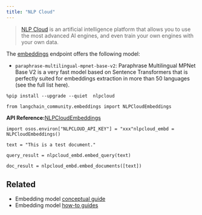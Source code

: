 ```yaml
---
title: "NLP Cloud"
---
```


> [NLP Cloud](https://docs.nlpcloud.com/#introduction) is an artificial intelligence platform that allows you to use the most advanced AI engines, and even train your own engines with your own data.

The [embeddings](https://docs.nlpcloud.com/#embeddings) endpoint offers the following model:

* `paraphrase-multilingual-mpnet-base-v2`: Paraphrase Multilingual MPNet Base V2 is a very fast model based on Sentence Transformers that is perfectly suited for embeddings extraction in more than 50 languages (see the full list here).

```
%pip install --upgrade --quiet  nlpcloud
```

```
from langchain_community.embeddings import NLPCloudEmbeddings
```

**API Reference:**[NLPCloudEmbeddings](https://python.langchain.com/api_reference/community/embeddings/langchain_community.embeddings.nlpcloud.NLPCloudEmbeddings.html)

```
import osos.environ["NLPCLOUD_API_KEY"] = "xxx"nlpcloud_embd = NLPCloudEmbeddings()
```

```
text = "This is a test document."
```

```
query_result = nlpcloud_embd.embed_query(text)
```

```
doc_result = nlpcloud_embd.embed_documents([text])
```

## Related

* Embedding model [conceptual guide](/oss/concepts/embedding_models)
* Embedding model [how-to guides](/oss/how_to/#embedding-models)
